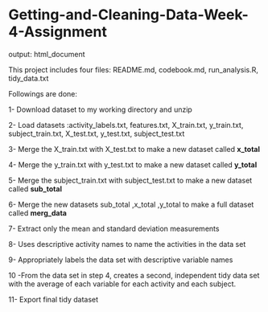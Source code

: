 
# Getting-and-Cleaning-Data-Week-4-Assignment

output: html_document


This project includes four files: README.md, codebook.md, run_analysis.R, tidy_data.txt

Followings are done:

1- Download dataset to my working directory and unzip

2- Load datasets :activity_labels.txt, features.txt, X_train.txt, y_train.txt, subject_train.txt, X_test.txt, y_test.txt, subject_test.txt

3- Merge the X_train.txt with X_test.txt to make a new dataset called **x_total** 

4- Merge the y_train.txt with y_test.txt to make a new dataset called **y_total** 

5- Merge the subject_train.txt with subject_test.txt to make a new dataset called **sub_total** 

6- Merge the new datasets sub_total ,x_total ,y_total to make a full dataset called **merg_data**

7- Extract only the mean and standard deviation measurements

8- Uses descriptive activity names to name the activities in the data set

9- Appropriately labels the data set with descriptive variable names

10 -From the data set in step 4, creates a second, independent tidy data set with the average of each variable for each activity and each subject.

11- Export final tidy dataset
